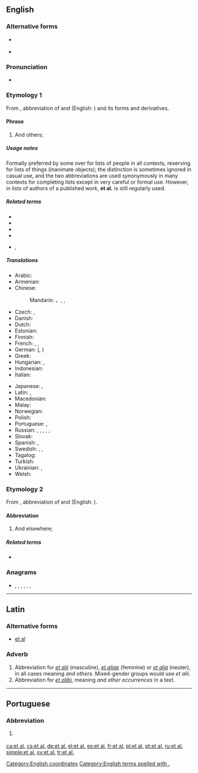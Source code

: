 ==English==

===Alternative forms===
* {{l|en|& al.}} {{qualifier|dated}}
* {{l|en|et al}}

===Pronunciation===
* {{IPA|/ɛtˈɑːl/|/eɪˈtɑːl/|/ɛtˈæl/|lang=en}}

===Etymology 1===
From {{etyl|la|en}}, abbreviation of {{m|la|et||and}} and {{m|la|alius|alii|others}} (English: {{m|en|et alii}}) and its forms and derivatives.

====Phrase====
{{head|en|phrase}}

# And others; {{non-gloss definition|to complete a list, especially of people, as authors of a published work.}}

=====Usage notes=====
Formally preferred by some over {{m|en|etc.}} for lists of people in all contexts, reserving {{m|en||etc.}} for lists of things (inanimate objects); the distinction is sometimes ignored in casual use, and the two abbreviations are used synonymously in many contexts for completing lists except in very careful or formal use. However, in lists of authors of a published work, '''et al.''' is still regularly used.

=====Related terms=====
* {{l|en|et alia}}<!-- Abbreviation from Latin, not derived in English -->
* {{l|en|et aliae}}
* {{l|en|et alii}}
* {{l|en|et alios}}
* {{l|en|etc.}}, {{l|en|&c.}}

=====Translations=====
{{trans-top|and others}}
* Arabic: {{t|ar|وَآخِرُون|tr=wa-ʾāḵirūn}}
* Armenian: {{t|hy|[[եւ]] [[այլք]]}}
* Chinese:
*: Mandarin: {{t+|cmn|等人|tr=děng rén|sc=Hani}}，{{t+|cmn|等等|tr=děngděng|sc=Hani}}, {{t|cmn|以及其他|tr=yǐjí qítā|sc=Hani}}, {{t|cmn|以及其他人|tr=yǐjí qítā rén|sc=Hani}} {{qualifier|of people}}
* Czech: {{t|cs|a kol.}}, {{t|cs|[[a]] [[další]]}}
* Danish: {{t|da|[[og]] [[andre]]}}
* Dutch: {{t|nl|[[en]] [[anderen]]}}
* Estonian: {{t|et|jt}} {{qualifier|ja teised}}
* Finnish: {{t|fi|[[ynnä]] [[muut]]}}
* French: {{t+|fr|et al.}}, {{t+|fr|et coll.}}, {{t|fr|& cie}}
* German: {{t+|de|u. a.}} ({{t|de|[[und]] [[andere]]|p}}, {{t|de|[[und]] [[anderes]]|n}} {{qualifier|of uncountable objects}})
* Greek: {{t+|el|κ.ά.|sc=Grek}}
* Hungarian: {{t|hu|és tsai.}}, {{t|hu|et al.}}
* Indonesian: {{t|id|dkk.}} {{qualifier|dan kawan-kawan}}
* Italian: {{t|it|[[ed]] [[altri]]|m}}
{{trans-mid}}
* Japanese: {{t+|ja|ら|tr=ra|sc=Jpan}}, {{t+|ja|など|tr=nado|sc=Jpan}}
* Latin: {{t|la|et al.}}, {{t|la|et al}}
* Macedonian: {{t+|mk|и др.|p|tr=i dr.|sc=Cyrl}}
* Malay: {{t|ms|[[dan]] [[lain]]-[[lain]]}}
* Norwegian: {{t|no|[[og]] [[andre]]}}
* Polish: {{t+|pl|i in.}}
* Portuguese: {{t+|pt|et al.}}, {{t|pt|[[e]] [[outros]]}}
* Russian: {{t|ru|и др.|p}}, {{t|ru|[[и]] [[други́е]]|p}}, {{t|ru|[[и]] [[друго́е]]|n}} {{qualifier|of uncountable objects}}, {{t|ru|и пр.}}, {{t|ru|[[и]] [[про́чие]]|p}}, {{t|ru|[[и]] [[про́чее]]|n}} {{qualifier|of uncountable objects}}
* Slovak: {{t|sk|[[a]] [[ďalší]]}}
* Spanish: {{t|es|[[y]] [[otros]]|m-p}}, {{t|es|[[y]] [[otras]]|f-p}}
* Swedish: {{t|sv|[[med]] [[flera]]|p}}, {{t+|sv|et al.}}, {{t+|sv|m.fl.}}
* Tagalog: {{t|tl|[[at]] [[iba]] [[pa]]}}
* Turkish: {{t|tr|[[ve]] [[diğerleri]]}}
* Ukrainian: {{t+|uk|та ін.|tr=ta in.|p|sc=Cyrl}}, {{t|uk|[[та]] [[інші]]|p|tr=ta ínši|sc=Cyrl}}
* Welsh: {{t|cy|[[ac]] [[eraill]]}}
{{trans-bottom}}

===Etymology 2===
From {{etyl|la|en}}, abbreviation of {{m|la|et||and}} and {{m|la|alius|alibi|other places}} (English: {{m|en|et alibi}}).

====Abbreviation====
{{rfc-header|Abbreviation}}
{{head|en|abbreviation}}

# And elsewhere; {{non-gloss definition|to complete a list of places.}}

=====Related terms=====
* {{l|en|et alibi}}<!-- Abbreviation from Latin, not derived in English -->

===Anagrams===
* {{l|en|ETLA}}, {{l|en|late}}, {{l|en|leat}}, {{l|en|tael}}, {{l|en|tale}}, {{l|en|teal}}, {{l|en|tela}}

[[Category:English coordinates]]
[[Category:English terms spelled with .]]

----

==Latin==

===Alternative forms===
* [[et al]]

===Adverb===
{{head|la|adverb}}

# Abbreviation for ''[[et alii#Latin|et alii]]'' (masculine), ''[[et aliae#Latin|et aliae]]'' (feminine) or ''[[et alia#Latin|et alia]]'' (neuter), in all cases meaning ''and others''. Mixed-gender groups would use ''et alii''.
# Abbreviation for ''[[et alibi]]'', meaning ''and other occurrences'' in a text.

----

==Portuguese==

===Abbreviation===
{{rfc-header|Abbreviation}}
{{head|pt|abbreviation}}

# {{l|en|et al.}} {{gloss|and others}}

[[ca:et al.]]
[[cs:et al.]]
[[de:et al.]]
[[el:et al.]]
[[es:et al.]]
[[fr:et al.]]
[[pl:et al.]]
[[pt:et al.]]
[[ru:et al.]]
[[simple:et al.]]
[[sv:et al.]]
[[tr:et al.]]